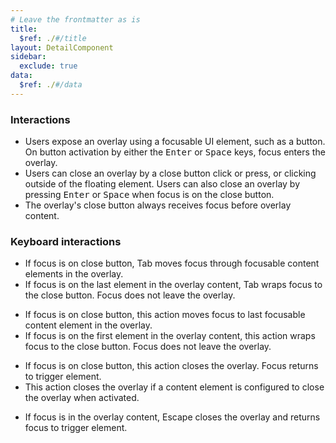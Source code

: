 ```yaml
---
# Leave the frontmatter as is
title:
  $ref: ./#/title
layout: DetailComponent
sidebar:
  exclude: true
data:
  $ref: ./#/data
---
```


### Interactions

- Users expose an overlay using a focusable UI element, such as a button. On button activation by either the <kbd>Enter</kbd> or <kbd>Space</kbd> keys, focus enters the overlay.
- Users can close an overlay by a close button click or press, or clicking outside of the floating element. Users can also close an overlay by pressing <kbd>Enter</kbd> or <kbd>Space</kbd> when focus is on the close button.
- The overlay's close button always receives focus before overlay content.

### Keyboard interactions

<KeyboardControls>
<KeyboardControl keyOrCombos="Tab">

- If focus is on close button, Tab moves focus through focusable content elements in the overlay.
- If focus is on the last element in the overlay content, Tab wraps focus to the close button. Focus does not leave the overlay.

</KeyboardControl>
<KeyboardControl keyOrCombos="Shift + Tab">

- If focus is on close button, this action moves focus to last focusable content element in the overlay.
- If focus is on the first element in the overlay content, this action wraps focus to the close button. Focus does not leave the overlay.

</KeyboardControl>
<KeyboardControl keyOrCombos="Enter / Space">

- If focus is on close button, this action closes the overlay. Focus returns to trigger element.
- This action closes the overlay if a content element is configured to close the overlay when activated.

</KeyboardControl>
<KeyboardControl keyOrCombos="Escape">

- If focus is in the overlay content, Escape closes the overlay and returns focus to trigger element.

</KeyboardControl>
</KeyboardControls>
